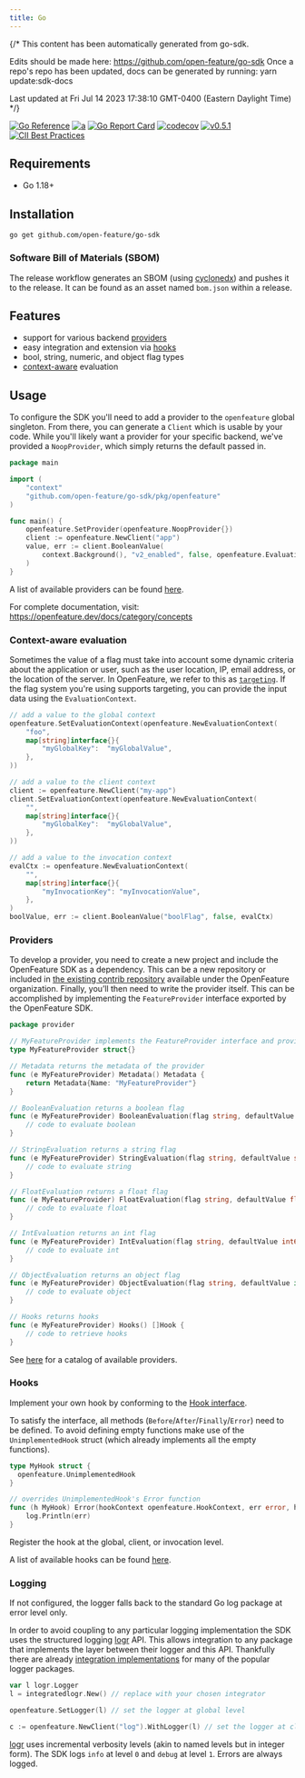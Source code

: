 ```yaml
---
title: Go
---
```


{/*
This content has been automatically generated from go-sdk.

Edits should be made here: https://github.com/open-feature/go-sdk
Once a repo's repo has been updated, docs can be generated by running: yarn update:sdk-docs

Last updated at Fri Jul 14 2023 17:38:10 GMT-0400 (Eastern Daylight Time)
*/}

[![Go Reference](https://pkg.go.dev/badge/github.com/open-feature/go-sdk/pkg/openfeature.svg)](https://pkg.go.dev/github.com/open-feature/go-sdk/pkg/openfeature)
[![a](https://img.shields.io/badge/slack-%40cncf%2Fopenfeature-brightgreen?style=flat&logo=slack)](https://cloud-native.slack.com/archives/C0344AANLA1)
[![Go Report Card](https://goreportcard.com/badge/github.com/open-feature/go-sdk)](https://goreportcard.com/report/github.com/open-feature/go-sdk)
[![codecov](https://codecov.io/gh/open-feature/go-sdk/branch/main/graph/badge.svg?token=FZ17BHNSU5)](https://codecov.io/gh/open-feature/go-sdk)
[![v0.5.1](https://img.shields.io/static/v1?label=Specification&message=v0.5.1&color=yellow)](https://github.com/open-feature/spec/tree/v0.5.1)
[![CII Best Practices](https://bestpractices.coreinfrastructure.org/projects/6601/badge)](https://bestpractices.coreinfrastructure.org/projects/6601)

## Requirements

- Go 1.18+

## Installation

```shell
go get github.com/open-feature/go-sdk
```

### Software Bill of Materials (SBOM)

The release workflow generates an SBOM (using [cyclonedx](https://github.com/CycloneDX/cyclonedx-gomod)) and pushes it to the release. It can be found as an asset named `bom.json` within a release.

## Features

- support for various backend [providers](/docs/reference/concepts/provider)
- easy integration and extension via [hooks](/docs/reference/concepts/hooks)
- bool, string, numeric, and object flag types
- [context-aware](/docs/reference/concepts/evaluation-context) evaluation

## Usage

To configure the SDK you'll need to add a provider to the `openfeature` global singleton. From there, you can generate a `Client` which is usable by your code.
While you'll likely want a provider for your specific backend, we've provided a `NoopProvider`, which simply returns the default passed in.

```go
package main

import (
	"context"
	"github.com/open-feature/go-sdk/pkg/openfeature"
)

func main() {
	openfeature.SetProvider(openfeature.NoopProvider{})
	client := openfeature.NewClient("app")
	value, err := client.BooleanValue(
		context.Background(), "v2_enabled", false, openfeature.EvaluationContext{},
	)
}
```

A list of available providers can be found [here](/ecosystem?instant_search%5BrefinementList%5D%5Btype%5D%5B0%5D=Provider&instant_search%5BrefinementList%5D%5Btechnology%5D%5B0%5D=Go).

For complete documentation, visit: https://openfeature.dev/docs/category/concepts

### Context-aware evaluation

Sometimes the value of a flag must take into account some dynamic criteria about the application or user, such as the user location, IP, email address, or the location of the server.
In OpenFeature, we refer to this as [`targeting`](/specification/glossary#targeting).
If the flag system you're using supports targeting, you can provide the input data using the `EvaluationContext`.

```go
// add a value to the global context
openfeature.SetEvaluationContext(openfeature.NewEvaluationContext(
    "foo",
    map[string]interface{}{
        "myGlobalKey":  "myGlobalValue",
    },
))

// add a value to the client context
client := openfeature.NewClient("my-app")
client.SetEvaluationContext(openfeature.NewEvaluationContext(
    "", 
    map[string]interface{}{
        "myGlobalKey":  "myGlobalValue",
    },
))

// add a value to the invocation context
evalCtx := openfeature.NewEvaluationContext(
    "",
    map[string]interface{}{
        "myInvocationKey": "myInvocationValue",
    },
)
boolValue, err := client.BooleanValue("boolFlag", false, evalCtx)
```

### Providers

To develop a provider, you need to create a new project and include the OpenFeature SDK as a dependency. This can be a new repository or included in [the existing contrib repository](https://github.com/open-feature/go-sdk-contrib) available under the OpenFeature organization. Finally, you’ll then need to write the provider itself. This can be accomplished by implementing the `FeatureProvider` interface exported by the OpenFeature SDK.

```go
package provider

// MyFeatureProvider implements the FeatureProvider interface and provides functions for evaluating flags
type MyFeatureProvider struct{}

// Metadata returns the metadata of the provider
func (e MyFeatureProvider) Metadata() Metadata {
    return Metadata{Name: "MyFeatureProvider"}
}

// BooleanEvaluation returns a boolean flag
func (e MyFeatureProvider) BooleanEvaluation(flag string, defaultValue bool, evalCtx EvaluationContext) BoolResolutionDetail {
    // code to evaluate boolean
}

// StringEvaluation returns a string flag
func (e MyFeatureProvider) StringEvaluation(flag string, defaultValue string, evalCtx EvaluationContext) StringResolutionDetail {
    // code to evaluate string
}

// FloatEvaluation returns a float flag
func (e MyFeatureProvider) FloatEvaluation(flag string, defaultValue float64, evalCtx EvaluationContext) FloatResolutionDetail {
    // code to evaluate float
}

// IntEvaluation returns an int flag
func (e MyFeatureProvider) IntEvaluation(flag string, defaultValue int64, evalCtx EvaluationContext) IntResolutionDetail {
    // code to evaluate int
}

// ObjectEvaluation returns an object flag
func (e MyFeatureProvider) ObjectEvaluation(flag string, defaultValue interface{}, evalCtx EvaluationContext) ResolutionDetail {
    // code to evaluate object
}

// Hooks returns hooks
func (e MyFeatureProvider) Hooks() []Hook {
    // code to retrieve hooks
}
```

See [here](/ecosystem?instant_search%5BrefinementList%5D%5Btype%5D%5B0%5D=Provider&instant_search%5BrefinementList%5D%5Btechnology%5D%5B0%5D=Go) for a catalog of available providers.

### Hooks

Implement your own hook by conforming to the [Hook interface](https://github.com/open-feature/go-sdk/blob/doc-in-readme./pkg/openfeature/hooks.go).

To satisfy the interface, all methods (`Before`/`After`/`Finally`/`Error`) need to be defined. To avoid defining empty functions
make use of the `UnimplementedHook` struct (which already implements all the empty functions).

```go
type MyHook struct {
  openfeature.UnimplementedHook
}

// overrides UnimplementedHook's Error function
func (h MyHook) Error(hookContext openfeature.HookContext, err error, hookHints openfeature.HookHints) {
	log.Println(err)
}
```

Register the hook at the global, client, or invocation level.

A list of available hooks can be found [here](/ecosystem?instant_search%5BrefinementList%5D%5Btype%5D%5B0%5D=Hook&instant_search%5BrefinementList%5D%5Btechnology%5D%5B0%5D=Go).

### Logging

If not configured, the logger falls back to the standard Go log package at error level only.

In order to avoid coupling to any particular logging implementation the SDK uses the structured logging [logr](https://github.com/go-logr/logr)
API. This allows integration to any package that implements the layer between their logger and this API.
Thankfully there are already [integration implementations](https://github.com/go-logr/logr#implementations-non-exhaustive)
for many of the popular logger packages.

```go
var l logr.Logger
l = integratedlogr.New() // replace with your chosen integrator

openfeature.SetLogger(l) // set the logger at global level

c := openfeature.NewClient("log").WithLogger(l) // set the logger at client level

```

[logr](https://github.com/go-logr/logr) uses incremental verbosity levels (akin to named levels but in integer form).
The SDK logs `info` at level `0` and `debug` at level `1`. Errors are always logged.

